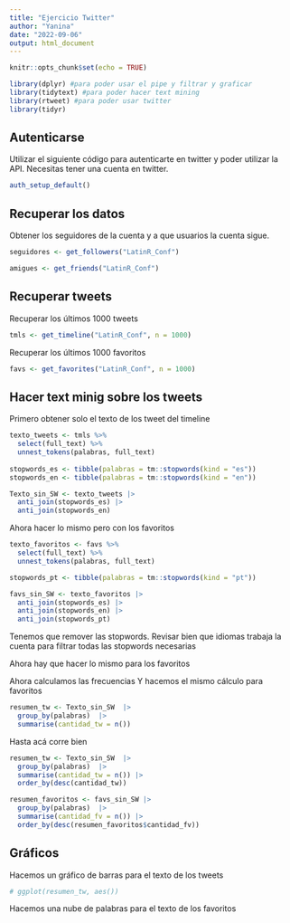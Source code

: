 ```yaml
---
title: "Ejercicio Twitter"
author: "Yanina"
date: "2022-09-06"
output: html_document
---
```


```r
knitr::opts_chunk$set(echo = TRUE)

library(dplyr) #para poder usar el pipe y filtrar y graficar
library(tidytext) #para poder hacer text mining
library(rtweet) #para poder usar twitter
library(tidyr)
```

## Autenticarse

Utilizar el siguiente código para autenticarte en twitter y poder utilizar la API.  Necesitas tener una cuenta en twitter.

```r
auth_setup_default()
```


## Recuperar los datos

Obtener los seguidores de la cuenta y a que usuarios la cuenta sigue.

```r

seguidores <- get_followers("LatinR_Conf")

amigues <- get_friends("LatinR_Conf")

```

## Recuperar tweets

Recuperar los últimos 1000 tweets

```r

tmls <- get_timeline("LatinR_Conf", n = 1000)

```

Recuperar los últimos 1000 favoritos

```r

favs <- get_favorites("LatinR_Conf", n = 1000)

```

## Hacer text minig sobre los tweets


Primero obtener solo el texto de los tweet del timeline

```r

texto_tweets <- tmls %>% 
  select(full_text) %>% 
  unnest_tokens(palabras, full_text)
  
stopwords_es <- tibble(palabras = tm::stopwords(kind = "es"))
stopwords_en <- tibble(palabras = tm::stopwords(kind = "en"))

Texto_sin_SW <- texto_tweets |> 
  anti_join(stopwords_es) |> 
  anti_join(stopwords_en)
```

Ahora hacer lo mismo pero con los favoritos

```r

texto_favoritos <- favs %>% 
  select(full_text) %>% 
  unnest_tokens(palabras, full_text)

stopwords_pt <- tibble(palabras = tm::stopwords(kind = "pt"))

favs_sin_SW <- texto_favoritos |> 
  anti_join(stopwords_es) |> 
  anti_join(stopwords_en) |> 
  anti_join(stopwords_pt)

```

Tenemos que remover las stopwords. Revisar bien que idiomas trabaja la cuenta para filtrar todas las stopwords necesarias

Ahora hay que hacer lo mismo para los favoritos

Ahora calculamos las frecuencias
Y hacemos el mismo cálculo para favoritos

```r
resumen_tw <- Texto_sin_SW  |> 
  group_by(palabras)  |> 
  summarise(cantidad_tw = n())

```
Hasta acá corre bien

```r
resumen_tw <- Texto_sin_SW  |> 
  group_by(palabras)  |> 
  summarise(cantidad_tw = n()) |> 
  order_by(desc(cantidad_tw))
```

```r
resumen_favoritos <- favs_sin_SW |> 
  group_by(palabras)  |> 
  summarise(cantidad_fv = n()) |> 
  order_by(desc(resumen_favoritos$cantidad_fv))
```


## Gráficos

Hacemos un gráfico de barras para el texto de los tweets

```r

# ggplot(resumen_tw, aes())
```

Hacemos una nube de palabras para el texto de los favoritos

```r



```


